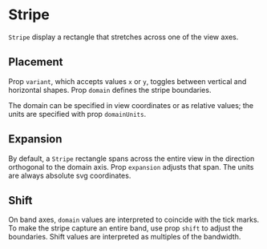 
<Meta of={StripeStories} />

# Stripe

`Stripe` display a rectangle that stretches across one of the view axes.

<ArgTypes of={StripeStories} />

## Placement

Prop `variant`, which accepts values `x` or `y`, toggles between vertical and horizontal shapes.
Prop `domain` defines the stripe boundaries.

<Canvas of={StripeStories.X} />
<Canvas of={StripeStories.Y} />

The domain can be specified in view coordinates or as relative values; the units are specified with prop `domainUnits`.

<Canvas of={StripeStories.Units} />

## Expansion

By default, a `Stripe` rectangle spans across the entire view in the direction orthogonal to the domain axis.
Prop `expansion` adjusts that span. The units are always absolute svg coordinates.

<Canvas of={StripeStories.Expansion} />

## Shift

On band axes, `domain` values are interpreted to coincide with the tick marks.
To make the stripe capture an entire band, use prop `shift` to adjust the boundaries.
Shift values are interpreted as multiples of the bandwidth.

<Canvas of={StripeStories.BandWithoutShift} />
<Canvas of={StripeStories.BandWithShift} />
